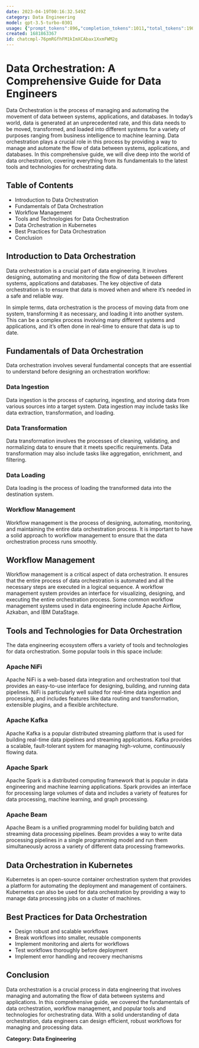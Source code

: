```yaml
---
date: 2023-04-19T00:16:32.549Z
category: Data Engineering
model: gpt-3.5-turbo-0301
usage: {"prompt_tokens":896,"completion_tokens":1011,"total_tokens":1907}
created: 1681863367
id: chatcmpl-76pmRGfhFM1kImXCAbax1XxmFWM2g
---
```


# Data Orchestration: A Comprehensive Guide for Data Engineers

Data Orchestration is the process of managing and automating the movement of data between systems, applications, and databases. In today’s world, data is generated at an unprecedented rate, and this data needs to be moved, transformed, and loaded into different systems for a variety of purposes ranging from business intelligence to machine learning. Data orchestration plays a crucial role in this process by providing a way to manage and automate the flow of data between systems, applications, and databases. In this comprehensive guide, we will dive deep into the world of data orchestration, covering everything from its fundamentals to the latest tools and technologies for orchestrating data.

## Table of Contents

- Introduction to Data Orchestration
- Fundamentals of Data Orchestration
- Workflow Management
- Tools and Technologies for Data Orchestration
- Data Orchestration in Kubernetes
- Best Practices for Data Orchestration
- Conclusion

## Introduction to Data Orchestration

Data orchestration is a crucial part of data engineering. It involves designing, automating and monitoring the flow of data between different systems, applications and databases. The key objective of data orchestration is to ensure that data is moved when and where it’s needed in a safe and reliable way.

In simple terms, data orchestration is the process of moving data from one system, transforming it as necessary, and loading it into another system. This can be a complex process involving many different systems and applications, and it’s often done in real-time to ensure that data is up to date.

## Fundamentals of Data Orchestration

Data orchestration involves several fundamental concepts that are essential to understand before designing an orchestration workflow:

### Data Ingestion

Data ingestion is the process of capturing, ingesting, and storing data from various sources into a target system. Data ingestion may include tasks like data extraction, transformation, and loading.

### Data Transformation

Data transformation involves the processes of cleaning, validating, and normalizing data to ensure that it meets specific requirements. Data transformation may also include tasks like aggregation, enrichment, and filtering.

### Data Loading

Data loading is the process of loading the transformed data into the destination system.

### Workflow Management

Workflow management is the process of designing, automating, monitoring, and maintaining the entire data orchestration process. It is important to have a solid approach to workflow management to ensure that the data orchestration process runs smoothly.

## Workflow Management

Workflow management is a critical aspect of data orchestration. It ensures that the entire process of data orchestration is automated and all the necessary steps are executed in a logical sequence. A workflow management system provides an interface for visualizing, designing, and executing the entire orchestration process. Some common workflow management systems used in data engineering include Apache Airflow, Azkaban, and IBM DataStage.

## Tools and Technologies for Data Orchestration

The data engineering ecosystem offers a variety of tools and technologies for data orchestration. Some popular tools in this space include:

### Apache NiFi

Apache NiFi is a web-based data integration and orchestration tool that provides an easy-to-use interface for designing, building, and running data pipelines. NiFi is particularly well suited for real-time data ingestion and processing, and includes features like data routing and transformation, extensible plugins, and a flexible architecture.

### Apache Kafka

Apache Kafka is a popular distributed streaming platform that is used for building real-time data pipelines and streaming applications. Kafka provides a scalable, fault-tolerant system for managing high-volume, continuously flowing data.

### Apache Spark

Apache Spark is a distributed computing framework that is popular in data engineering and machine learning applications. Spark provides an interface for processing large volumes of data and includes a variety of features for data processing, machine learning, and graph processing.

### Apache Beam

Apache Beam is a unified programming model for building batch and streaming data processing pipelines. Beam provides a way to write data processing pipelines in a single programming model and run them simultaneously across a variety of different data processing frameworks.

## Data Orchestration in Kubernetes

Kubernetes is an open-source container orchestration system that provides a platform for automating the deployment and management of containers. Kubernetes can also be used for data orchestration by providing a way to manage data processing jobs on a cluster of machines.

## Best Practices for Data Orchestration

- Design robust and scalable workflows
- Break workflows into smaller, reusable components
- Implement monitoring and alerts for workflows
- Test workflows thoroughly before deployment
- Implement error handling and recovery mechanisms

## Conclusion

Data orchestration is a crucial process in data engineering that involves managing and automating the flow of data between systems and applications. In this comprehensive guide, we covered the fundamentals of data orchestration, workflow management, and popular tools and technologies for orchestrating data. With a solid understanding of data orchestration, data engineers can design efficient, robust workflows for managing and processing data.

**Category: Data Engineering**